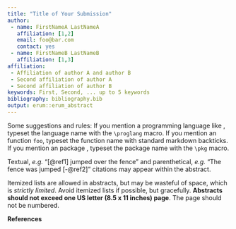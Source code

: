```yaml
---
title: "Title of Your Submission"
author:
 - name: FirstNameA LastNameA
   affiliation: [1,2]
   email: foo@bar.com
   contact: yes
 - name: FirstNameB LastNameB
   affiliation: [1,3]
affiliation:
 - Affiliation of author A and author B
 - Second affiliation of author A
 - Second affiliation of author B
keywords: First, Second, ... up to 5 keywords
bibliography: bibliography.bib
output: erum::erum_abstract
---
```


Some suggestions and rules: If you mention a programming language like \proglang{R}, typeset the language name with the `\proglang` macro. If you mention an \proglang{R} function `foo`, typeset the function name with standard markdown backticks. If you mention an \proglang{R} package \pkg{fooPkg}, typeset the package name with the `\pkg` macro.

Textual, *e.g.* "[@ref1] jumped over the fence" and parenthetical, *e.g.* "The fence was jumped [-@ref2]" citations may appear within the abstract.

Itemized lists are allowed in abstracts, but may be wasteful of space, which is *strictly limited*. Avoid itemized lists if possible, but gracefully. **Abstracts should not exceed one US letter (8.5 x 11 inches) page**. The page should not be numbered.

**References**


